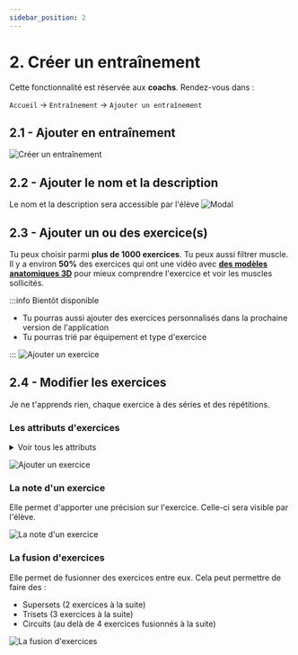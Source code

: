 ```yaml
---
sidebar_position: 2
---
```


# 2. Créer un entraînement

Cette fonctionnalité est réservée aux **coachs**. Rendez-vous dans :

`Accueil` → `Entraînement` → `Ajouter un entraînement`

## 2.1 - Ajouter en entraînement

![Créer un entraînement](./create-a-workout-img/add-btn.png)

## 2.2 - Ajouter le nom et la description

Le nom et la description sera accessible par l'élève
![Modal](./create-a-workout-img/add-modal.png)

## 2.3 - Ajouter un ou des exercice(s)

Tu peux choisir parmi **plus de 1000 exercices**. Tu peux aussi filtrer muscle. Il y a environ **50%** des exercices qui ont une vidéo avec **[des modèles anatomiques 3D](https://www.youtube.com/watch?v=zONinSrnLLo)** pour mieux comprendre l'exercice et voir les muscles sollicités.

:::info Bientôt disponible

- Tu pourras aussi ajouter des exercices personnalisés dans la prochaine version de l'application
- Tu pourras trié par équipement et type d'exercice

:::
![Ajouter un exercice](./create-a-workout-img/add-exercise.png)

## 2.4 - Modifier les exercices
Je ne t'apprends rien, chaque exercice à des séries et des répétitions.

### Les attributs d'exercices

<details>
<summary>Voir tous les attributs</summary>
<p id="#exercise-attributes">Chaque exercice peut avoir jusqu'à 5 attributs. Un attribut, ou une colonne, peut être :</p>
<ul>
<li><b>Poids :</b> Le poids utilisé pour réaliser la série exprimé en <b>kg</b> ou <b>lbs</b> en haltère, disques de fonte...</li>
<li><b>Poids de corps : </b>Si l'exercice doit se faire au poids du corps</li>
<li><b>Répétitions : </b> Le nombre de répétitions dans la série</li>
<li><b>Temps : </b>Le temps nécéssaire pour réaliser la série. <br /><i style={{textDecoration: ''}}> Exemple : </i> on peut imaginer faire du curl pendant 45 secondes, peut importe le nombre de répétitions. <br />À ne pas confondre avec la "Récupération".</li>
<li><b>Tempo : </b>Exprimé sous "EPCP": Excentrique, Pause, Concentrique, Pause. <br /><i style={{textDecoration: ''}}>Exemple : </i>1221 signifie 1 seconde en Excentrique, 2 secondes de Pause, 2 secondes de Concentrique, 2 secondes de pause. Cela compte pour une répétition</li>
<li><b>Interval de répétitions :</b> Permet de dire "de ... à ..."</li>
<li><b>AMRAP :</b> <b>A</b>s <b>M</b>uch <b>R</b>eps <b>A</b>s <b>P</b>ossible, c'est à dire "Le plus de répétition possible" → à l'échec</li>
<li><b>Récupération :</b> Permet de définir un temps de repos entre chaque série </li>
<li><b>KCAL : </b>Permet de spécifier un nombre à atteindre pour valider la série <br /><i style={{textDecoration: ''}}>Exemple : </i> 100kcal au rameur</li>
<li><b>Mètres : </b>Permet de spécifier un nombre à mètres pour valider la série <br /><i style={{textDecoration: ''}}>Exemple : </i> 300m au au tapis</li>

<li><b>RPE : <b>R</b>ate of <b>P</b>erceived <b>E</b>xertion</b>, c'est le "Taux de Perception de l'Effort". C'est un moyen pour les athlètes de quantifier à quel point ils se sentent crevés pendant l'entraînement. Il y a différentes échelles pour mesurer cela. La plus connue est <a href="https://fatsecretfrance.fr/wp-content/uploads/2023/01/Medium_echelle_de_borg.jpg" target="_blank"> l'échelle de Borg </a>
<br /><i style={{textDecoration: ''}}>Exemple : </i> 1000m de sprint RPE 8
</li>
<li><b>Max :</b> Permet de "brider" l'élève. S'accorde beaucoup avec l'attribut AMRAP </li>
<li><b>Niveau : </b>Permet de spécifier un niveau pour valider la série <br /><i style={{textDecoration: ''}}>Exemple : </i> 300m au niveau 4 sur l'escalator</li>
<li><b>N/A :</b> Non Assigné → Pas besoin du champ pour la série</li>
</ul>
</details>

![Ajouter un exercice](./create-a-workout-img/modify-a-exercise.gif)

### La note d'un exercice
Elle permet d'apporter une précision sur l'exercice. Celle-ci sera visible par l'élève.

![La note d'un exercice](./create-a-workout-img/add-note-to-exercise.gif)

### La fusion d'exercices
Elle permet de fusionner des exercices entre eux. 
Cela peut permettre de faire des : 
- Supersets (2 exercices à la suite) 
- Trisets (3 exercices à la suite)
- Circuits (au delà de 4 exercices fusionnés à la suite)

![La fusion d'exercices](./create-a-workout-img/merge-exercises.gif)
